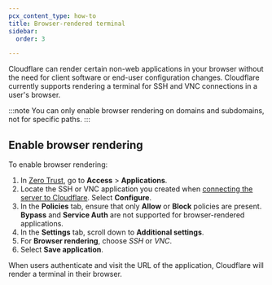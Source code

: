 ```yaml
---
pcx_content_type: how-to
title: Browser-rendered terminal
sidebar:
  order: 3

---
```


Cloudflare can render certain non-web applications in your browser without the need for client software or end-user configuration changes. Cloudflare currently supports rendering a terminal for SSH and VNC connections in a user's browser.

:::note
You can only enable browser rendering on domains and subdomains, not for specific paths.
:::

## Enable browser rendering

To enable browser rendering:

1. In [Zero Trust](https://one.dash.cloudflare.com), go to **Access** > **Applications**.
2. Locate the SSH or VNC application you created when [connecting the server to Cloudflare](/cloudflare-one/connections/connect-networks/use-cases/ssh/). Select **Configure**.
3. In the **Policies** tab, ensure that only **Allow** or **Block** policies are present. **Bypass** and **Service Auth** are not supported for browser-rendered applications.
4. In the **Settings** tab, scroll down to **Additional settings**.
5. For **Browser rendering**, choose *SSH* or *VNC*.
6. Select **Save application**.

When users authenticate and visit the URL of the application, Cloudflare will render a terminal in their browser.
